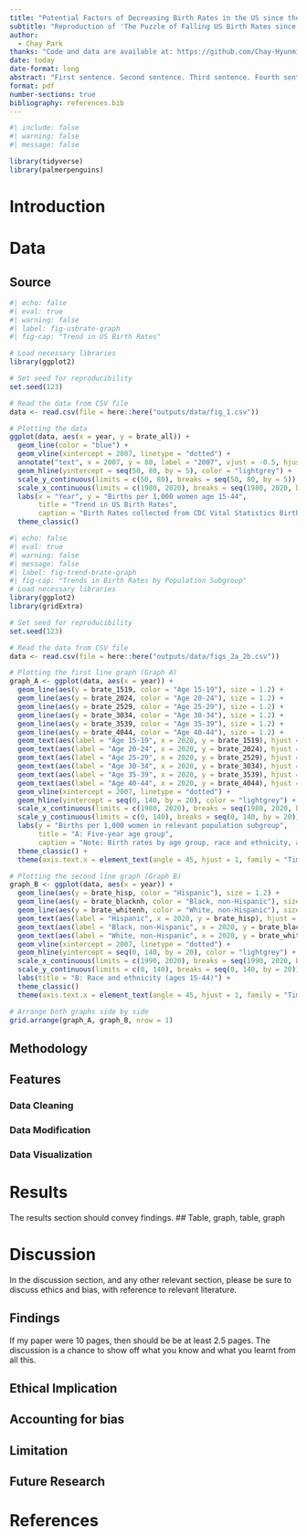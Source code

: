```yaml
---
title: "Potential Factors of Decreasing Birth Rates in the US since the Great Recession and Beyond"
subtitle: "Reproduction of 'The Puzzle of Falling US Birth Rates since the Great Recession'(Kearney, Levine & Pardue, 2022)"
author: 
  - Chay Park
thanks: "Code and data are available at: https://github.com/Chay-HyunminPark/Social-Science-Study."
date: today
date-format: long
abstract: "First sentence. Second sentence. Third sentence. Fourth sentence."
format: pdf
number-sections: true
bibliography: references.bib
---
```


```r
#| include: false
#| warning: false
#| message: false

library(tidyverse)
library(palmerpenguins)
```


# Introduction


# Data {#sec-data}

## Source

```r
#| echo: false
#| eval: true
#| warning: false
#| label: fig-usbrate-graph
#| fig-cap: "Trend in US Birth Rates"

# Load necessary libraries
library(ggplot2)

# Set seed for reproducibility
set.seed(123)

# Read the data from CSV file
data <- read.csv(file = here::here("outputs/data/fig_1.csv"))

# Plotting the data
ggplot(data, aes(x = year, y = brate_all)) +
  geom_line(color = "blue") +
  geom_vline(xintercept = 2007, linetype = "dotted") +
  annotate("text", x = 2007, y = 80, label = "2007", vjust = -0.5, hjust = 0.5, color = "black") +
  geom_hline(yintercept = seq(50, 80, by = 5), color = "lightgrey") +
  scale_y_continuous(limits = c(50, 80), breaks = seq(50, 80, by = 5)) +
  scale_x_continuous(limits = c(1980, 2020), breaks = seq(1980, 2020, by = 1), labels = function(x) ifelse(x %% 5 == 0, x, "")) +
  labs(x = "Year", y = "Births per 1,000 women age 15-44",
       title = "Trend in US Birth Rates",
       caption = "Birth Rates collected from CDC Vital Statistics Births Reports for 2015, 2019, and 2020.") +
  theme_classic()

```

```r
#| echo: false
#| eval: true
#| warning: false
#| message: false
#| label: fig-trend-brate-graph
#| fig-cap: "Trends in Birth Rates by Population Subgroup"
# Load necessary libraries
library(ggplot2)
library(gridExtra)

# Set seed for reproducibility
set.seed(123)

# Read the data from CSV file
data <- read.csv(file = here::here("outputs/data/figs_2a_2b.csv"))

# Plotting the first line graph (Graph A)
graph_A <- ggplot(data, aes(x = year)) +
  geom_line(aes(y = brate_1519, color = "Age 15-19"), size = 1.2) +
  geom_line(aes(y = brate_2024, color = "Age 20-24"), size = 1.2) +
  geom_line(aes(y = brate_2529, color = "Age 25-29"), size = 1.2) +
  geom_line(aes(y = brate_3034, color = "Age 30-34"), size = 1.2) +
  geom_line(aes(y = brate_3539, color = "Age 35-39"), size = 1.2) +
  geom_line(aes(y = brate_4044, color = "Age 40-44"), size = 1.2) +
  geom_text(aes(label = "Age 15-19", x = 2020, y = brate_1519), hjust = 0, vjust = -0.5, color = "blue", family = "Times") +
  geom_text(aes(label = "Age 20-24", x = 2020, y = brate_2024), hjust = 0, vjust = -0.5, color = "orange", family = "Times") +
  geom_text(aes(label = "Age 25-29", x = 2020, y = brate_2529), hjust = 0, vjust = -0.5, color = "grey", family = "Times") +
  geom_text(aes(label = "Age 30-34", x = 2020, y = brate_3034), hjust = 0, vjust = -0.5, color = "yellow", family = "Times") +
  geom_text(aes(label = "Age 35-39", x = 2020, y = brate_3539), hjust = 0, vjust = -0.5, color = "cyan", family = "Times") +
  geom_text(aes(label = "Age 40-44", x = 2020, y = brate_4044), hjust = 0, vjust = -0.5, color = "green", family = "Times") +
  geom_vline(xintercept = 2007, linetype = "dotted") +
  geom_hline(yintercept = seq(0, 140, by = 20), color = "lightgrey") +
  scale_x_continuous(limits = c(1980, 2020), breaks = seq(1980, 2020, by = 5), labels = function(x) paste(x, "\n")) +
  scale_y_continuous(limits = c(0, 140), breaks = seq(0, 140, by = 20)) +
  labs(y = "Births per 1,000 women in relevant population subgroup",
       title = "A: Five-year age group",
       caption = "Note: Birth rates by age group, race and ethnicity, and marital status are gathered from CDC Vital Statistics Births Reports. Birt rates by Hispanic subpopulation, mother's education are calculated by the original author's NCHS Vital Statistics birth microdata, SEER population data, and the Current Population Survey.") +
  theme_classic() +
  theme(axis.text.x = element_text(angle = 45, hjust = 1, family = "Times"))

```

```r
# Plotting the second line graph (Graph B)
graph_B <- ggplot(data, aes(x = year)) +
  geom_line(aes(y = brate_hisp, color = "Hispanic"), size = 1.2) +
  geom_line(aes(y = brate_blacknh, color = "Black, non-Hispanic"), size = 1.2) +
  geom_line(aes(y = brate_whitenh, color = "White, non-Hispanic"), size = 1.2) +
  geom_text(aes(label = "Hispanic", x = 2020, y = brate_hisp), hjust = 0, vjust = -0.5, color = "grey", family = "Times") +
  geom_text(aes(label = "Black, non-Hispanic", x = 2020, y = brate_blacknh), hjust = 0, vjust = -0.5, color = "orange", family = "Times") +
  geom_text(aes(label = "White, non-Hispanic", x = 2020, y = brate_whitenh), hjust = 0, vjust = -0.5, color = "blue", family = "Times") +
  geom_vline(xintercept = 2007, linetype = "dotted") +
  geom_hline(yintercept = seq(0, 140, by = 20), color = "lightgrey") +
  scale_x_continuous(limits = c(1990, 2020), breaks = seq(1990, 2020, by = 5), labels = function(x) paste(x, "\n")) +
  scale_y_continuous(limits = c(0, 140), breaks = seq(0, 140, by = 20)) +
  labs(title = "B: Race and ethnicity (ages 15-44)") +
  theme_classic()
  theme(axis.text.x = element_text(angle = 45, hjust = 1, family = "Times"))

# Arrange both graphs side by side
grid.arrange(graph_A, graph_B, nrow = 1)

```


## Methodology

## Features

### Data Cleaning

### Data Modification

### Data Visualization


# Results
The results section should convey findings.
## Table, graph, table, graph

# Discussion

In the discussion section, and any other relevant section, please be sure to discuss ethics and bias, with reference to relevant literature.

## Findings

If my paper were 10 pages, then should be be at least 2.5 pages. The discussion is a chance to show off what you know and what you learnt from all this. 

## Ethical Implication

## Accounting for bias

## Limitation

## Future Research

\newpage

# References

